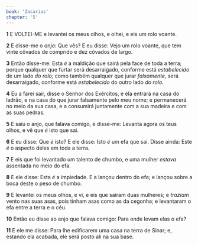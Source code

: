 ```yaml
---
book: 'Zacarias'
chapter: '5'
---
```


**1** E VOLTEI-ME e levantei os meus olhos, e olhei, e eis um rolo voante.

**2** E disse-me o _anjo_: Que vês? E eu disse: Vejo um rolo voante, que tem vinte côvados de comprido e dez côvados de largo.

**3** Então disse-me: Esta _é_ a maldição que sairá pela face de toda a terra; porque qualquer que furtar será desarraigado, conforme está _estabelecido_ de um lado _do rolo;_ como também qualquer que jurar _falsamente_, será desarraigado, conforme está _estabelecido_ do outro lado _do rolo._

**4** Eu a farei sair, disse o Senhor dos Exércitos, e ela entrará na casa do ladrão, e na casa do que jurar falsamente pelo meu nome; e permanecerá no meio da sua casa, e a consumirá juntamente com a sua madeira e com as suas pedras.

**5** E saiu o anjo, que falava comigo, e disse-me: Levanta agora os teus olhos, e vê que _é_ isto que sai.

**6** E eu disse: Que _é_ isto? E ele disse: Isto _é_ um efa que sai. Disse ainda: Este _é_ o aspecto deles em toda a terra.

**7** E eis que foi levantado um talento de chumbo, e uma mulher _estava_ assentada no meio do efa.

**8** E ele disse: Esta _é_ a impiedade. E a lançou dentro do efa; e lançou sobre a boca deste o peso de chumbo.

**9** E levantei os meus olhos, e vi, e eis que saíram duas mulheres; e _traziam_ vento nas suas asas, pois tinham asas como as da cegonha; e levantaram o efa entre a terra e o céu.

**10** Então eu disse ao anjo que falava comigo: Para onde levam elas o efa?

**11** E ele me disse: Para lhe edificarem uma casa na terra de Sinar; e, estando ela acabada, ele será posto ali na sua base.
